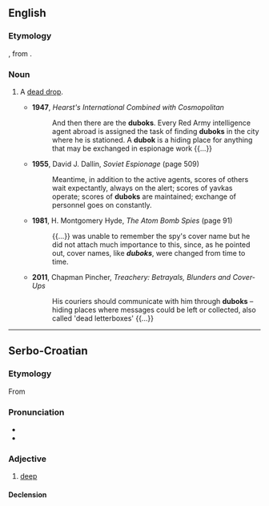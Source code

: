 ==English==

===Etymology===
{{bor|en|ru|}}, from {{m|ru|дуб||oak tree}}.

===Noun===
{{en-noun}}

# {{lb|en|espionage}} A [[dead drop]].
#* '''1947''', ''Hearst's International Combined with Cosmopolitan''
#*: And then there are the '''duboks'''. Every Red Army intelligence agent abroad is assigned the task of finding '''duboks''' in the city where he is stationed. A '''dubok''' is a hiding place for anything that may be exchanged in espionage work {{...}}
#* '''1955''', David J. Dallin, ''Soviet Espionage'' (page 509)
#*: Meantime, in addition to the active agents, scores of others wait expectantly, always on the alert; scores of yavkas operate; scores of '''duboks''' are maintained; exchange of personnel goes on constantly.
#* '''1981''', H. Montgomery Hyde, ''The Atom Bomb Spies'' (page 91)
#*: {{...}} was unable to remember the spy's cover name but he did not attach much importance to this, since, as he pointed out, cover names, like '''''duboks''''', were changed from time to time.
#* '''2011''', Chapman Pincher, ''Treachery: Betrayals, Blunders and Cover-Ups''
#*: His couriers should communicate with him through '''duboks''' – hiding places where messages could be left or collected, also called 'dead letterboxes' {{...}}

----

==Serbo-Croatian==

===Etymology===
From {{inh|sh|sla-pro|*dъlbokъ}}

===Pronunciation===
* {{IPA|sh|/dǔbok/}}
* {{hyphenation|sh|du|bok}}

===Adjective===
{{sh-adj|head=dùbok|def=dùbokī|comp=dȕbljī}}

# [[deep]]

====Declension====
{{sh-adj-full|dubok|o|dublj|e}}